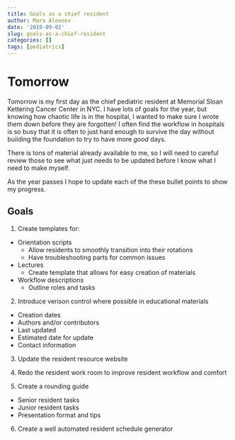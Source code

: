 ```yaml
---
title: Goals as a chief resident
author: Mara Alexeev
date: '2019-09-02'
slug: goals-as-a-chief-resident
categories: []
tags: [pediatrics]
---
```


# Tomorrow

Tomorrow is my first day as the chief pediatric resident at Memorial Sloan Kettering Cancer Center in NYC. I have lots of goals for the year, but knowing how chaotic life is in the hospital, I wanted to make sure I wrote them down before they are forgotten! I often find the workflow in hospitals is so busy that it is often to just hard enough to survive the day without building the foundation to try to have more *good* days.

There is tons of material already available to me, so I will need to careful review those to see what just needs to be updated before I know what I need to make myself.

As the year passes I hope to update each of the these bullet points to show my progress.


## Goals  

1. Create templates for:
* Orientation scripts
  * Allow residents to smoothly transition into their rotations
  * Have troubleshooting parts for common issues
* Lectures
  * Create template that allows for easy creation of materials
* Workflow descriptions
  * Outline roles and tasks
    
    
2. Introduce verison control where possible in educational materials
* Creation dates
* Authors and/or contributors
* Last updated
* Estimated date for update
* Contact information

3. Update the resident resource website

4. Redo the resident work room to improve resident workflow and comfort

5. Create a rounding guide
* Senior resident tasks
* Junior resident tasks
* Presentation format and tips

6. Create a well automated resident schedule generator

  
  